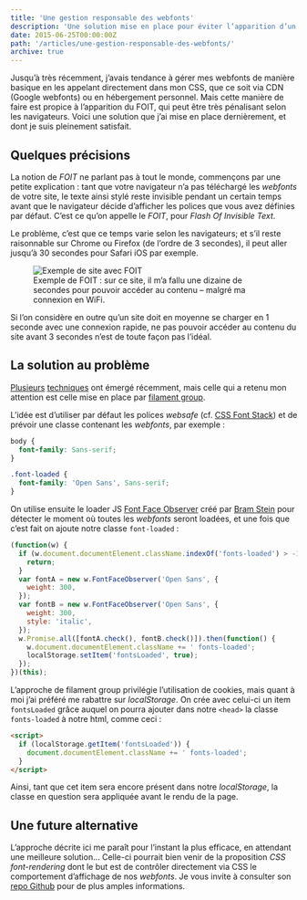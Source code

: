 ```yaml
---
title: 'Une gestion responsable des webfonts'
description: 'Une solution mise en place pour éviter l’apparition d’un FOIT avec les webfonts.'
date: 2015-06-25T00:00:00Z
path: '/articles/une-gestion-responsable-des-webfonts/'
archive: true
---
```


Jusqu’à très récemment, j’avais tendance à gérer mes webfonts de manière basique en les appelant directement dans mon CSS, que ce soit via CDN (Google webfonts) ou en hébergement personnel. Mais cette manière de faire est propice à l’apparition du FOIT, qui peut être très pénalisant selon les navigateurs. Voici une solution que j’ai mise en place dernièrement, et dont je suis pleinement satisfait.

## Quelques précisions

La notion de _FOIT_ ne parlant pas à tout le monde, commençons par une petite explication : tant que votre navigateur n’a pas téléchargé les _webfonts_ de votre site, le texte ainsi stylé reste invisible pendant un certain temps avant que le navigateur décide d’afficher les polices que vous avez définies par défaut. C’est ce qu’on appelle le _FOIT_, pour _Flash Of Invisible Text_.

Le problème, c’est que ce temps varie selon les navigateurs; et s’il reste raisonnable sur Chrome ou Firefox (de l’ordre de 3 secondes), il peut aller jusqu’à 30 secondes pour Safari iOS par exemple.

<figure>
  <img
    src="../../images/webfonts-invision.png"
    alt="Exemple de site avec FOIT"
  />
  <figcaption>
    Exemple de FOIT : sur ce site, il m’a fallu une dizaine de secondes pour
    pouvoir accéder au contenu – malgré ma connexion en WiFi.
  </figcaption>
</figure>

Si l’on considère en outre qu’un site doit en moyenne se charger en 1 seconde avec une connexion rapide, ne pas pouvoir accéder au contenu du site avant 3 secondes n’est de toute façon pas l’idéal.

## La solution au problème

[Plusieurs](http://crocodillon.com/blog/non-blocking-web-fonts-using-localstorage) [techniques](http://jaicab.com/localFont/) ont émergé récemment, mais celle qui a retenu mon attention est celle mise en place par [filament group](https://www.filamentgroup.com/lab/font-events.html).

L’idée est d’utiliser par défaut les polices _websafe_ (cf. [CSS Font Stack](http://www.cssfontstack.com/)) et de prévoir une classe contenant les _webfonts_, par exemple :

```css
body {
  font-family: Sans-serif;
}

.font-loaded {
  font-family: 'Open Sans', Sans-serif;
}
```

On utilise ensuite le loader JS [Font Face Observer](https://github.com/bramstein/fontfaceobserver) créé par [Bram Stein](https://twitter.com/bram_stein) pour détecter le moment où toutes les _webfonts_ seront loadées, et une fois que c’est fait on ajoute notre classe `font-loaded` :

```js
(function(w) {
  if (w.document.documentElement.className.indexOf('fonts-loaded') > -1) {
    return;
  }
  var fontA = new w.FontFaceObserver('Open Sans', {
    weight: 300,
  });
  var fontB = new w.FontFaceObserver('Open Sans', {
    weight: 300,
    style: 'italic',
  });
  w.Promise.all([fontA.check(), fontB.check()]).then(function() {
    w.document.documentElement.className += ' fonts-loaded';
    localStorage.setItem('fontsLoaded', true);
  });
})(this);
```

L’approche de filament group privilégie l’utilisation de cookies, mais quant à moi j’ai préféré me rabattre sur _localStorage_. On crée avec celui-ci un item `fontsLoaded` grâce auquel on pourra ajouter dans notre `<head>` la classe `fonts-loaded` à notre html, comme ceci :

```html
<script>
  if (localStorage.getItem('fontsLoaded')) {
    document.documentElement.className += ' fonts-loaded';
  }
</script>
```

Ainsi, tant que cet item sera encore présent dans notre _localStorage_, la classe en question sera appliquée avant le rendu de la page.

## Une future alternative

L’approche décrite ici me paraît pour l’instant la plus efficace, en attendant une meilleure solution… Celle-ci pourrait bien venir de la proposition _CSS font-rendering_ dont le but est de contrôler directement via CSS le comportement d’affichage de nos _webfonts_. Je vous invite à consulter son [repo Github](https://github.com/KenjiBaheux/css-font-rendering) pour de plus amples informations.
